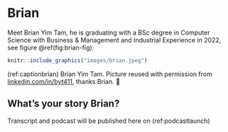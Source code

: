 # Brian {#brian}

Meet Brian Yim Tam, he is graduating with a BSc degree in Computer Science with Business & Management and Industrial Experience in 2022, see figure \@ref(fig:brian-fig).

```r
knitr::include_graphics("images/brian.jpeg")
```
(ref:captionbrian) Brian Yim Tam. Picture reused with permission from [linkedin.com/in/byt411](hhttps://www.linkedin.com/in/byt411/), thanks Brian. 🙏

## What's your story Brian? {#brian-story}

Transcript and podcast will be published here on (ref:podcastlaunch)

